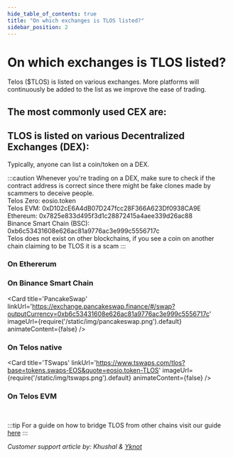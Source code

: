 ---
hide_table_of_contents: true
title: "On which exchanges is TLOS listed?"
sidebar_position: 2
---


# On which exchanges is TLOS listed?

Telos ($TLOS) is listed on various exchanges. More platforms will continuously be added to the list as we improve the ease of trading.

## The most commonly used CEX are:

<div class="cards-display">
    <Card
        title='KuCoin: TLOS/USDT'
        linkUrl='hhttps://m.kucoin.com/trade/TLOS-USDT?side=buy'
        imageUrl={require('/static/img/kucoin.png').default}
        animateContent={false}
    />
    <Card
        title='KuCoin: TLOS/BTC'
        linkUrl='https://m.kucoin.com/trade/TLOS-BTC?side=buy'
        imageUrl={require('/static/img/kucoin.png').default}
        animateContent={false}
    />
    <Card
        title='MEXC Global: TLOS/USDT'
        linkUrl='https://m.mexc.com/trade/spot#TLOS_USDT'
        imageUrl={require('/static/img/MEXC.png').default}
        animateContent={false}
    />
    <Card
        title='Probit Global: TLOS/USDT'
        linkUrl='https://www.probit.com/app/exchange/TLOS-USDT'
        imageUrl={require('/static/img/probit.png').default}
        animateContent={false}
    />
    <Card
        title='Bitfinex: TLOS/USDT'
        linkUrl='https://trading.bitfinex.com/t/TLOS:USD'
        imageUrl={require('/static/img/bitfinex.webp').default}
        animateContent={false}
    />
    <Card
        title='Gate.io: TLOS/USDT'
        linkUrl='https://www.gate.io/trade/TLOS_USDT'
        imageUrl={require('/static/img/gateio.png').default}
        animateContent={false}
    />
    <Card
        title='BitMart: TLOS/USDT'
        linkUrl='https://www.bitmart.com/trade/en?symbol=TLOS_USDT&layout=basic'
        imageUrl={require('/static/img/BitMart.png').default}
        animateContent={false}
    />
    <Card
        title='Hoo: TLOS/USDT'
        linkUrl='https://hoo.com/innovation/telos-usdt'
        imageUrl={require('/static/img/Hoo.png').default}
        animateContent={false}
    />
    <Card
        title='Bitget: TLOS/USDT'
        linkUrl='https://www.bitget.com/en/spot/TLOSUSDT_SPBL'
        imageUrl={require('/static/img/Bitget.png').default}
        animateContent={false}
    />
    <Card
        title='BKEX: TLOS/USDT'
        linkUrl='https://www.bkex.com/trade/TLOS_USDT'
        imageUrl={require('/static/img/BKEX.jpeg').default}
        animateContent={false}
    />
    <Card
        title='Latoken: TLOS/USDT'
        linkUrl='https://latoken.com/exchange/TLOS_USDT'
        imageUrl={require('/static/img/latoken.jpg').default}
        animateContent={false}
    />
</div>

## TLOS is listed on various Decentralized Exchanges (DEX):

Typically, anyone can list a coin/token on a DEX.

:::caution
Whenever you're trading on a DEX, make sure to check if the contract address is correct since there might be fake clones made by scammers to deceive people.  
Telos Zero: eosio.token  
Telos EVM: 0xD102cE6A4dB07D247fcc28F366A623Df0938CA9E  
Ethereum: 0x7825e833d495f3d1c28872415a4aee339d26ac88  
Binance Smart Chain (BSC): 0xb6c53431608e626ac81a9776ac3e999c5556717c  
Telos does not exist on other blockchains, if you see a coin on another chain claiming to be TLOS it is a scam
:::

### On Ethererum

<div class="cards-display">
    <Card
        title='Uniswap'
        linkUrl='https://app.uniswap.org/#/swap?use=V2?inputCurrency=ETH&outputCurrency=0x7825e833d495f3d1c28872415a4aee339d26ac88'
        imageUrl={require('/static/img/uniswap.png').default}
        animateContent={false}
    />
    <Card
        title='SushiSwap'
        linkUrl='https://app.sushi.com/swap'
        imageUrl={require('/static/img/sushiswap.png').default}
        animateContent={false}
    />
</div>

### On Binance Smart Chain

<Card
    title='PancakeSwap'
    linkUrl='https://exchange.pancakeswap.finance/#/swap?outputCurrency=0xb6c53431608e626ac81a9776ac3e999c5556717c'
    imageUrl={require('/static/img/pancakeswap.png').default}
    animateContent={false}
/>

### On Telos native

<Card
    title='TSwaps'
    linkUrl='https://www.tswaps.com/tlos?base=tokens.swaps-EOS&quote=eosio.token-TLOS'
    imageUrl={require('/static/img/tswaps.png').default}
    animateContent={false}
/>

### On Telos EVM

<div class="cards-display">
    <Card
        title='Swapsicle'
        linkUrl='https://www.swapsicle.io/ru/swap'
        imageUrl={require('/static/img/swapsicle.png').default}
        animateContent={false}
    />
    <Card
        title='IceCreamSwap'
        linkUrl='https://icecreamswap.com/swap?chainId=40'
        imageUrl={require('/static/img/icecreamswap.png').default}
        animateContent={false}
    />
    <Card
        title='WagyuSwap'
        linkUrl='https://telos.wagyuswap.app/swap'
        imageUrl={require('/static/img/wagyu.jpg').default}
        animateContent={false}
    />
    <Card
        title='Akka'
        linkUrl='https://app.akka.finance/'
        imageUrl={require('/static/img/akka.jpg').default}
        animateContent={false}
    />
    <Card
        title='SushiSwap'
        linkUrl='https://app.sushi.com/swap?inputCurrency=ETH&outputCurrency=0x922D641a426DcFFaeF11680e5358F34d97d112E1&chainId=40'
        imageUrl={require('/static/img/sushiswap.png').default}
        animateContent={false}
    />
    <Card
        title='Zappy'
        linkUrl='https://www.zappy.finance/swap'
        imageUrl={require('/static/img/zappy.png').default}
        animateContent={false}
    />
    <Card
        title='Elk'
        linkUrl='https://app.elk.finance/swap/40/TLOS/ELK'
        imageUrl={require('/static/img/elk.png').default}
        animateContent={false}
    />
</div>

<br />

:::tip 
For a guide on how to bridge TLOS from other chains visit our guide [here](./need-link)
:::



_Customer support article by: Khushal & [Yknot](https://y-knot.io/)_